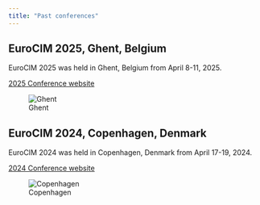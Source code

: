 ```yaml
---
title: "Past conferences"
---
```


## EuroCIM 2025, Ghent, Belgium { .conference-teaser }

EuroCIM 2025 was held in Ghent, Belgium from April 8-11, 2025.

[2025 Conference website](ghent-2025)

![Ghent](ghent-small.png)


## EuroCIM 2024, Copenhagen, Denmark { .conference-teaser }


EuroCIM 2024 was held in Copenhagen, Denmark from April 17-19, 2024.

[2024 Conference website](copenhagen-2024)

![Copenhagen](cph-small.png)

